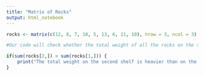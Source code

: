 ```yaml
---
title: "Matrix of Rocks"
output: html_notebook
---
```



```r
rocks <- matrix(c(12, 8, 7, 10, 5, 13, 6, 11, 10), nrow = 3, ncol = 3)

#Our code will check whether the total weight of all the rocks on the second shelf is greater than the total weight of all the rocks on the first shelf. 

if(sum(rocks[2,]) > sum(rocks[1,])) {
    print("The total weight on the second shelf is heavier than on the first shelf.")
}
```